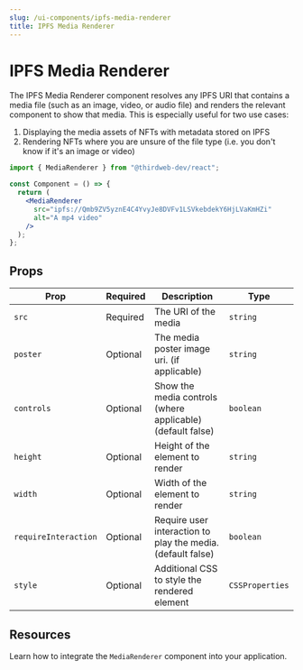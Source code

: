 ```yaml
---
slug: /ui-components/ipfs-media-renderer
title: IPFS Media Renderer
---
```



# IPFS Media Renderer

The IPFS Media Renderer component resolves any IPFS URI that contains a media file (such as an image, video, or audio file)
and renders the relevant component to show that media. This is especially useful for two use cases:

1. Displaying the media assets of NFTs with metadata stored on IPFS
2. Rendering NFTs where you are unsure of the file type (i.e. you don't know if it's an image or video)

```jsx
import { MediaRenderer } from "@thirdweb-dev/react";

const Component = () => {
  return (
    <MediaRenderer
      src="ipfs://Qmb9ZV5yznE4C4YvyJe8DVFv1LSVkebdekY6HjLVaKmHZi"
      alt="A mp4 video"
    />
  );
};
```

## Props

| Prop                 | Required | Description                                                 | Type            |
| -------------------- | -------- | ----------------------------------------------------------- | --------------- |
| `src`                | Required | The URI of the media                                        | `string`        |
| `poster`             | Optional | The media poster image uri. (if applicable)                 | `string`        |
| `controls`           | Optional | Show the media controls (where applicable) (default false)  | `boolean`       |
| `height`             | Optional | Height of the element to render                             | `string`        |
| `width`              | Optional | Width of the element to render                              | `string`        |
| `requireInteraction` | Optional | Require user interaction to play the media. (default false) | `boolean`       |
| `style`              | Optional | Additional CSS to style the rendered element                | `CSSProperties` |

## Resources

Learn how to integrate the `MediaRenderer` component into your application.

<div className="row" style={{ marginBottom: 24 }}>
  <div className="col col--12" style={{ padding: 8 }}>
    <QuickstartCard
      name="Guide: Render IPFS Files In A React App"
      link="https://blog.thirdweb.com/guides/how-to-render-ipfs-media-in-a-react-app/"
      image="/assets/icons/education.png"
    />
  </div>
</div>
